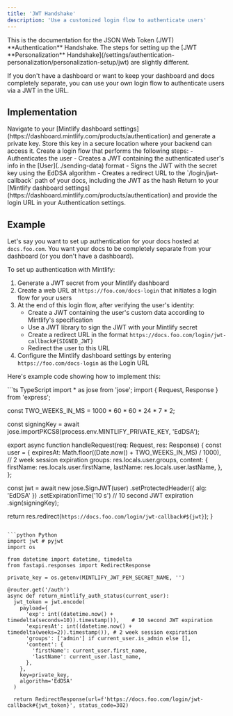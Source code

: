 ```yaml
---
title: 'JWT Handshake'
description: 'Use a customized login flow to authenticate users'
---
```


<Info>
  This is the documentation for the JSON Web Token (JWT) **Authentication** Handshake. The steps for setting up the [JWT **Personalization** Handshake](/settings/authentication-personalization/personalization-setup/jwt) are slightly different.
</Info>

If you don't have a dashboard or want to keep your dashboard and docs completely separate, you can use your own login flow to authenticate users via a JWT in the URL.

## Implementation

<Steps>
  <Step title="Generate a private key">
    Navigate to your [Mintlify dashboard settings](https://dashboard.mintlify.com/products/authentication) and generate a private key. Store this key in a secure location where your backend can access it.
  </Step>
  <Step title="Create a login flow">
    Create a login flow that performs the following steps:
    - Authenticates the user
    - Creates a JWT containing the authenticated user's info in the [User](../sending-data) format
    - Signs the JWT with the secret key using the EdDSA algorithm
    - Creates a redirect URL to the `/login/jwt-callback` path of your docs, including the JWT as the hash
  </Step>
  <Step title="Configure your Authentication settings">
    Return to your [Mintlify dashboard settings](https://dashboard.mintlify.com/products/authentication) and provide the login URL in your Authentication settings.
  </Step>
</Steps>

## Example

Let's say you want to set up authentication for your docs hosted at `docs.foo.com`. You want your docs to be completely separate from your dashboard (or you don't have a dashboard).

To set up authentication with Mintlify:

1. Generate a JWT secret from your Mintlify dashboard
2. Create a web URL at `https://foo.com/docs-login` that initiates a login flow for your users
3. At the end of this login flow, after verifying the user's identity:
   - Create a JWT containing the user's custom data according to Mintlify's specification
   - Use a JWT library to sign the JWT with your Mintlify secret
   - Create a redirect URL in the format `https://docs.foo.com/login/jwt-callback#{SIGNED_JWT}`
   - Redirect the user to this URL
4. Configure the Mintlify dashboard settings by entering `https://foo.com/docs-login` as the Login URL

Here's example code showing how to implement this:

<CodeGroup>
```ts TypeScript
import * as jose from 'jose';
import { Request, Response } from 'express';

const TWO_WEEKS_IN_MS = 1000 * 60 * 60 * 24 * 7 * 2;

const signingKey = await jose.importPKCS8(process.env.MINTLIFY_PRIVATE_KEY, 'EdDSA');

export async function handleRequest(req: Request, res: Response) {
  const user = {
    expiresAt: Math.floor((Date.now() + TWO_WEEKS_IN_MS) / 1000), // 2 week session expiration
    groups: res.locals.user.groups,
    content: {
      firstName: res.locals.user.firstName,
      lastName: res.locals.user.lastName,
    },
  };

  const jwt = await new jose.SignJWT(user)
    .setProtectedHeader({ alg: 'EdDSA' })
    .setExpirationTime('10 s') // 10 second JWT expiration
    .sign(signingKey);

  return res.redirect(`https://docs.foo.com/login/jwt-callback#${jwt}`);
}
```

```python Python
import jwt # pyjwt
import os

from datetime import datetime, timedelta
from fastapi.responses import RedirectResponse

private_key = os.getenv(MINTLIFY_JWT_PEM_SECRET_NAME, '')

@router.get('/auth')
async def return_mintlify_auth_status(current_user):
  jwt_token = jwt.encode(
    payload={
      'exp': int((datetime.now() + timedelta(seconds=10)).timestamp()),    # 10 second JWT expiration
      'expiresAt': int((datetime.now() + timedelta(weeks=2)).timestamp()), # 2 week session expiration
      'groups': ['admin'] if current_user.is_admin else [],
      'content': {
        'firstName': current_user.first_name,
        'lastName': current_user.last_name,
      },
    },
    key=private_key,
    algorithm='EdDSA'
  )

  return RedirectResponse(url=f'https://docs.foo.com/login/jwt-callback#{jwt_token}', status_code=302)
```
</CodeGroup>